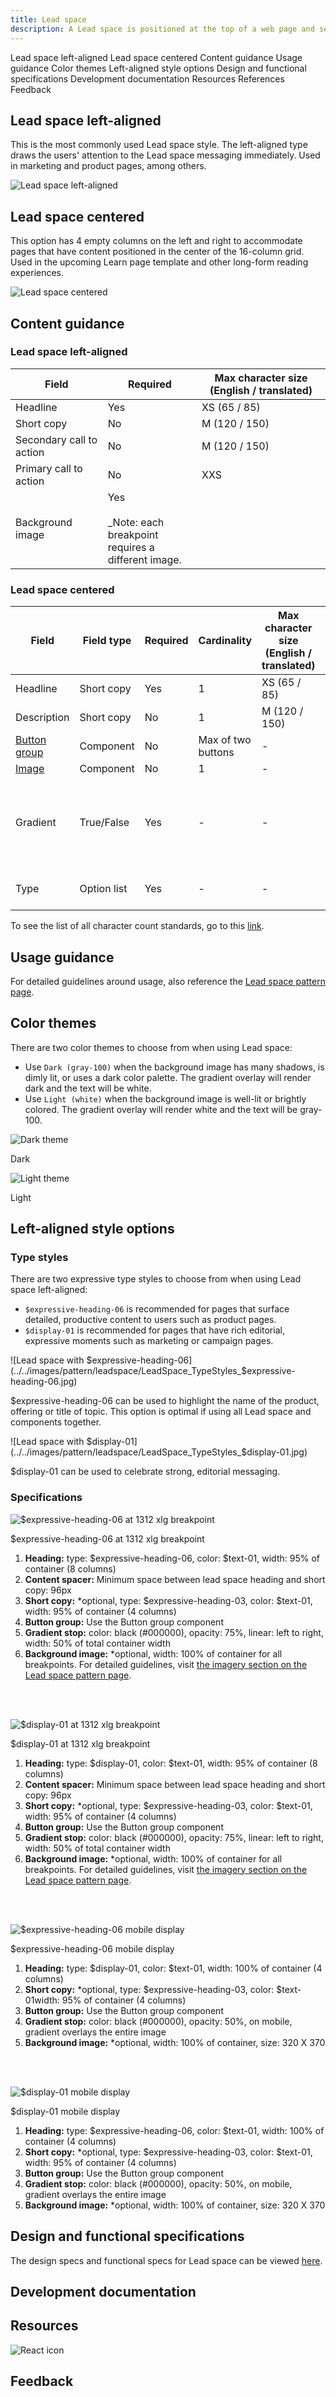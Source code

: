 ```yaml
---
title: Lead space
description: A Lead space is positioned at the top of a web page and serves as the first site of user engagement. Its primary purpose is to orient the user when they land on a page, inform them of the content, and guide them to the first key piece of content on the page, whether it's a crucial piece of information or a call-to-action.
---
```



<ComponentDescription name="Lead space" type="layout" />

<AnchorLinks>

<AnchorLink>Lead space left-aligned</AnchorLink>
<AnchorLink>Lead space centered</AnchorLink>
<AnchorLink>Content guidance</AnchorLink>
<AnchorLink>Usage guidance</AnchorLink>
<AnchorLink>Color themes</AnchorLink>
<AnchorLink>Left-aligned style options</AnchorLink>
<AnchorLink>Design and functional specifications</AnchorLink>
<AnchorLink>Development documentation</AnchorLink>
<AnchorLink>Resources</AnchorLink>
<AnchorLink>References</AnchorLink>
<AnchorLink>Feedback</AnchorLink>

</AnchorLinks>

## Lead space left-aligned

This is the most commonly used Lead space style. The left-aligned type draws the users' attention to the Lead space messaging immediately. Used in marketing and product pages, among others.

![Lead space left-aligned](../../images/pattern/leadspace/Leadspace_Demo_Centered.jpg)

## Lead space centered

This option has 4 empty columns on the left and right to accommodate pages that have content positioned in the center of the 16-column grid. Used in the upcoming Learn page template and other long-form reading experiences.

![Lead space centered](../../images/pattern/leadspace/Leadspace_Demo_LeftAligned.jpg)

## Content guidance

### Lead space left-aligned

| Field                    | Required                                                                                              | Max character size (English / translated) |
| ------------------------ | ----------------------------------------------------------------------------------------------------- | ----------------------------------------- |
| Headline                 | Yes                                                                                                   | XS (65 / 85)                              |
| Short copy               | No                                                                                                    | M (120 / 150)                             |
| Secondary call to action | No                                                                                                    | M (120 / 150)                             |
| Primary call to action   | No                                                                                                    | XXS                                       |
| Background image         | Yes<br/> <br/><div style="max-width: 200px">\_Note: each breakpoint requires a different image.</div> |                                           |

### Lead space centered

| Field | Field type | Required   | Cardinality | Max character size <br/>(English / translated) | Notes |
| -------- | --------- | ---------- | ---------- | ----------| ----------|
| Headline | Short copy | Yes | 1 | XS (65 / 85)| - |
| Description | Short copy | No | 1 | M (120 / 150)| - |
| [Button group](https://www.ibm.com/standards/web/carbon-for-ibm-dotcom/components/button-group) | Component | No | Max of two buttons | - | - |
| [Image](https://www.ibm.com/standards/web/carbon-for-ibm-dotcom/components/image) | Component | No | 1 | - | - |
| Gradient | True/False | Yes | - | - | True - Show gradient (default)<br/>False - No gradient |
| Type | Option list | Yes | - | - | Center, Left, or Small |

To see the list of all character count standards, go to this <a href="https://github.com/carbon-design-system/carbon-for-ibm-dotcom-website/wiki/Character-count-standards" target="_blank" rel="noreferrer">link</a>.

## Usage guidance

For detailed guidelines around usage, also reference the [Lead space pattern page](/patterns/lead-space).

## Color themes

There are two color themes to choose from when using Lead space:

- Use `Dark (gray-100)` when the background image has many shadows, is dimly lit, or uses a dark color palette. The gradient overlay will render dark and the text will be white.
- Use `Light (white)` when the background image is well-lit or brightly colored. The gradient overlay will render white and the text will be gray-100.

![Dark theme](../../images/pattern/leadspace/LeadSpace_ColorThemes_Dark.jpg)

<Caption>Dark</Caption>
<br />

![Light theme](../../images/pattern/leadspace/LeadSpace_ColorThemes_Light.jpg)

<Caption>Light</Caption>

## Left-aligned style options

### Type styles

There are two expressive type styles to choose from when using Lead space left-aligned:

- `$expressive-heading-06` is recommended for pages that surface detailed, productive content to users such as product pages.
- `$display-01` is recommended for pages that have rich editorial, expressive moments such as marketing or campaign pages.

![Lead space with $expressive-heading-06](../../images/pattern/leadspace/LeadSpace_TypeStyles_$expressive-heading-06.jpg)

<Caption>
  $expressive-heading-06 can be used to highlight the name of the product,
  offering or title of topic. This option is optimal if using all Lead space and
  components together. 
</Caption>

<br />

![Lead space with $display-01](../../images/pattern/leadspace/LeadSpace_TypeStyles_$display-01.jpg)

<Caption>
  $display-01 can be used to celebrate strong, editorial messaging.
</Caption>

### Specifications

![$expressive-heading-06 at 1312 xlg breakpoint](../../images/pattern/leadspace/LeadSpace_Left_Heading06_Specs.jpg)

<Caption>$expressive-heading-06 at 1312 xlg breakpoint</Caption>

<br />

1. **Heading:** type: $expressive-heading-06, color: $text-01, width: 95% of container (8 columns)
1. **Content spacer:** Minimum space between lead space heading and short copy: 96px
1. **Short copy:** \*optional, type: $expressive-heading-03, color: $text-01, width: 95% of container (4 columns)
1. **Button group:** Use the Button group component
1. **Gradient stop:** color: black (#000000), opacity: 75%, linear: left to right, width: 50% of total container width
1. **Background image:** \*optional, width: 100% of container for all breakpoints. For detailed guidelines, visit [the imagery section on the Lead space pattern page](/patterns/lead-space#imagery).

<br />
<br />

![$display-01 at 1312 xlg breakpoint](../../images/pattern/leadspace/LeadSpace_Left_Display01_Specs.jpg)

<Caption>$display-01 at 1312 xlg breakpoint</Caption>

<br />

1. **Heading:** type: $display-01, color: $text-01, width: 95% of container (8 columns)
1. **Content spacer:** Minimum space between lead space heading and short copy: 96px
1. **Short copy:** \*optional, type: $expressive-heading-03, color: $text-01, width: 95% of container (4 columns)
1. **Button group:** Use the Button group component
1. **Gradient stop:** color: black (#000000), opacity: 75%, linear: left to right, width: 50% of total container width
1. **Background image:** \*optional, width: 100% of container for all breakpoints. For detailed guidelines, visit [the imagery section on the Lead space pattern page](/patterns/lead-space#imagery).

<br />
<br />

![$expressive-heading-06 mobile display](../../images/pattern/leadspace/LeadSpace_Mobile_Heading_06.jpg)

<Caption>$expressive-heading-06 mobile display</Caption>

<br />

1. **Heading:** type: $display-01, color: $text-01, width: 100% of container (4 columns)
1. **Short copy:** \*optional, type: $expressive-heading-03, color: $text-01width: 95% of container (4 columns)
1. **Button group:** Use the Button group component
1. **Gradient stop:** color: black (#000000), opacity: 50%, on mobile, gradient overlays the entire image
1. **Background image:** \*optional, width: 100% of container, size: 320 X 370

<br />
<br />

![$display-01 mobile display](../../images/pattern/leadspace/LeadSpace_Mobile_Display01.jpg)

<Caption>$display-01 mobile display</Caption>

<br />

1. **Heading:** type: $expressive-heading-06, color: $text-01, width: 100% of container (4 columns)
1. **Short copy:** \*optional, type: $expressive-heading-03, color: $text-01, width: 95% of container (4 columns)
1. **Button group:** Use the Button group component
1. **Gradient stop:** color: black (#000000), opacity: 50%, on mobile, gradient overlays the entire image
1. **Background image:** \*optional, width: 100% of container, size: 320 X 370

## Design and functional specifications

The design specs and functional specs for Lead space can be viewed <a href="https://ibm.box.com/s/d9jey3rlfxqmxu059f0x9dtcx7f5ehuh" target="_blank" rel="noreferrer">here</a>.

## Development documentation

<ComponentStatus name="Lead space" type="layout" />

## Resources

<Row className="resource-card-group">

<Column colMd={4} colLg={4} noGutterSm>
    <ResourceCard
      subTitle="Drupal design guide"
      aspectRatio="2:1"
      actionIcon="arrowRight"
      href="http://ibm.biz/Drupal_design_guide"
      >

![React icon](../../images/icon/drupal_logo.svg)

</ResourceCard>

</Column>

</Row>

## Feedback

<ComponentFeedback />
